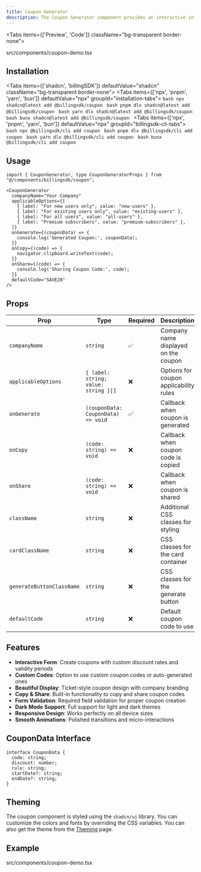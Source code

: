 ```yaml
---
title: Coupon Generator
description: The Coupon Generator component provides an interactive interface for creating and displaying coupon codes for billing and promotional purposes. It features customizable discount rates, validity periods, and a beautiful coupon display with sharing capabilities.
---
```


<Tabs items={['Preview', 'Code']} className="bg-transparent border-none">
  <Tab value="Preview" className="border-none bg-transparent p-0 mt-3">
    <PreviewComponents registryName="coupon">
      <CouponDemo />
    </PreviewComponents>
  </Tab>

  <Tab value="Code" className="mt-3">
    <include cwd lang="tsx" meta='title="src/components/coupon-demo.tsx"'>src/components/coupon-demo.tsx</include>
  </Tab>
</Tabs>

## Installation

<Tabs items={['shadcn', 'billingSDK']} defaultValue="shadcn" className="bg-transparent border-none">
  <Tab value="shadcn" className="border-none bg-transparent p-0 mt-3">
    <Tabs items={['npx', 'pnpm', 'yarn', 'bun']} defaultValue="npx" groupId="installation-tabs">
      <Tab value="npx">
        ```bash
        npx shadcn@latest add @billingsdk/coupon
        ```
      </Tab>
      <Tab value="pnpm">
        ```bash
        pnpm dlx shadcn@latest add @billingsdk/coupon
        ```
      </Tab>
      <Tab value="yarn">
        ```bash
        yarn dlx shadcn@latest add @billingsdk/coupon
        ```
      </Tab>
      <Tab value="bun">
        ```bash
        bunx shadcn@latest add @billingsdk/coupon
        ```
      </Tab>
    </Tabs>
  </Tab>
  <Tab value="billingSDK" className="border-none bg-transparent p-0 mt-3">
    <Tabs items={['npx', 'pnpm', 'yarn', 'bun']} defaultValue="npx" groupId="billingsdk-cli-tabs">
      <Tab value="npx">
        ```bash
        npx @billingsdk/cli add coupon
        ```
      </Tab>
      <Tab value="pnpm">
        ```bash
        pnpm dlx @billingsdk/cli add coupon
        ```
      </Tab>
      <Tab value="yarn">
        ```bash
        yarn dlx @billingsdk/cli add coupon
        ```
      </Tab>
      <Tab value="bun">
        ```bash
        bunx @billingsdk/cli add coupon
        ```
      </Tab>
    </Tabs>
  </Tab>
</Tabs>

## Usage

```tsx
import { CouponGenerator, type CouponGeneratorProps } from "@/components/billingsdk/coupon";
```

```tsx
<CouponGenerator
  companyName="Your Company"
  applicableOptions={[
    { label: "For new users only", value: "new-users" },
    { label: "For existing users only", value: "existing-users" },
    { label: "For all users", value: "all-users" },
    { label: "Premium subscribers", value: "premium-subscribers" },
  ]}
  onGenerate={(couponData) => {
    console.log('Generated Coupon:', couponData);
  }}
  onCopy={(code) => {
    navigator.clipboard.writeText(code);
  }}
  onShare={(code) => {
    console.log('Sharing Coupon Code:', code);
  }}
  defaultCode="SAVE20"
/>
```

## Props

| Prop | Type | Required | Description |
|------|------|----------|-------------|
| `companyName` | `string` | ✅ | Company name displayed on the coupon |
| `applicableOptions` | `{ label: string; value: string }[]` | ❌ | Options for coupon applicability rules |
| `onGenerate` | `(couponData: CouponData) => void` | ✅ | Callback when coupon is generated |
| `onCopy` | `(code: string) => void` | ❌ | Callback when coupon code is copied |
| `onShare` | `(code: string) => void` | ❌ | Callback when coupon is shared |
| `className` | `string` | ❌ | Additional CSS classes for styling |
| `cardClassName` | `string` | ❌ | CSS classes for the card container |
| `generateButtonClassName` | `string` | ❌ | CSS classes for the generate button |
| `defaultCode` | `string` | ❌ | Default coupon code to use |

## Features

- **Interactive Form**: Create coupons with custom discount rates and validity periods
- **Custom Codes**: Option to use custom coupon codes or auto-generated ones
- **Beautiful Display**: Ticket-style coupon design with company branding
- **Copy & Share**: Built-in functionality to copy and share coupon codes
- **Form Validation**: Required field validation for proper coupon creation
- **Dark Mode Support**: Full support for light and dark themes
- **Responsive Design**: Works perfectly on all device sizes
- **Smooth Animations**: Polished transitions and micro-interactions

## CouponData Interface

```tsx
interface CouponData {
  code: string;
  discount: number;
  rule: string;
  startDate?: string;
  endDate?: string;
}
```

## Theming

The coupon component is styled using the `shadcn/ui` library. You can customize the colors and fonts by overriding the CSS variables. You can also get the theme from the [Theming](/docs/theming) page.

## Example

<include cwd lang="tsx" meta='title="src/components/coupon-demo.tsx"'>src/components/coupon-demo.tsx</include>